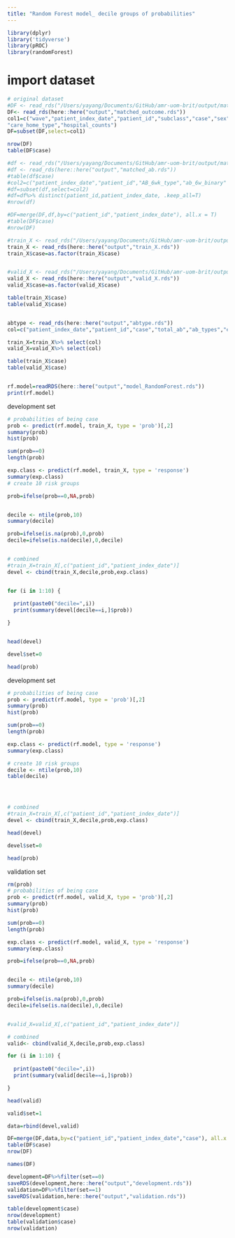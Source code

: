 ```yaml
---
title: "Random Forest model_ decile groups of probabilities"
---
```


```r
library(dplyr)
library('tidyverse')
library(pROC)
library(randomForest)

```

# import dataset
```r
# original dataset
#DF <- read_rds("/Users/yayang/Documents/GitHub/amr-uom-brit/output/matched_outcome.rds")
DF<- read_rds(here::here("output","matched_outcome.rds"))
col1=c("wave","patient_index_date","patient_id","subclass","case","sex","age","age_cat","stp","region","ethnicity_6","bmi","bmi_cat","CCI","Charlson","smoking_cat_3","imd","care_home","covrx_ever","flu_vaccine","cancer_comor","cerebrovascular_disease_comor", "chronic_obstructive_pulmonary_comor", "heart_failure_comor", "connective_tissue_comor", "dementia_comor", "diabetes_comor", "diabetes_complications_comor", "hemiplegia_comor", "hiv_comor", "metastatic_cancer_comor", "mild_liver_comor", "mod_severe_liver_comor", "mod_severe_renal_comor", "mi_comor", "peptic_ulcer_comor", "peripheral_vascular_comor",
"care_home_type","hospital_counts")
DF=subset(DF,select=col1)

nrow(DF)
table(DF$case)

#df <- read_rds("/Users/yayang/Documents/GitHub/amr-uom-brit/output/matched_ab.rds")
#df <- read_rds(here::here("output","matched_ab.rds"))
#table(df$case)
#col2=c("patient_index_date","patient_id","AB_6wk_type","ab_6w_binary" , "AB_6wk")
#df=subset(df,select=col2)
#df=df%>% distinct(patient_id,patient_index_date, .keep_all=T)
#nrow(df)

#DF=merge(DF,df,by=c("patient_id","patient_index_date"), all.x = T)
#table(DF$case)
#nrow(DF)
```


```r




#train_X <- read_rds("/Users/yayang/Documents/GitHub/amr-uom-brit/output/train_X.rds")
train_X <- read_rds(here::here("output","train_X.rds"))
train_X$case=as.factor(train_X$case)


#valid_X <- read_rds("/Users/yayang/Documents/GitHub/amr-uom-brit/output/valid_X.rds")
valid_X <- read_rds(here::here("output","valid_X.rds"))
valid_X$case=as.factor(valid_X$case)

table(train_X$case)
table(valid_X$case)


abtype <- read_rds(here::here("output","abtype.rds"))
col=c("patient_index_date","patient_id","case","total_ab","ab_types","exposure_period" ,"recent_ab_days", "broad_prop" ,"interval_med" , "interval_CV","length_mean","length_CV",abtype)

train_X=train_X%>% select(col)
valid_X=valid_X%>% select(col)

table(train_X$case)
table(valid_X$case)


rf.model=readRDS(here::here("output","model_RandomForest.rds"))
print(rf.model)
```



development set
```r
# probabilities of being case
prob <- predict(rf.model, train_X, type = 'prob')[,2]
summary(prob)
hist(prob)

sum(prob==0)
length(prob)

exp.class <- predict(rf.model, train_X, type = 'response')
summary(exp.class)
# create 10 risk groups

prob=ifelse(prob==0,NA,prob)


decile <- ntile(prob,10)
summary(decile)

prob=ifelse(is.na(prob),0,prob)
decile=ifelse(is.na(decile),0,decile)


# combined
#train_X=train_X[,c("patient_id","patient_index_date")]
devel <- cbind(train_X,decile,prob,exp.class)


for (i in 1:10) {
  
  print(paste0("decile=",i))
  print(summary(devel[decile==i,]$prob))

}


head(devel)

devel$set=0

head(prob)

```

development set
```r
# probabilities of being case
prob <- predict(rf.model, type = 'prob')[,2]
summary(prob)
hist(prob)

sum(prob==0)
length(prob)

exp.class <- predict(rf.model, type = 'response')
summary(exp.class)

# create 10 risk groups
decile <- ntile(prob,10)
table(decile)




# combined
#train_X=train_X[,c("patient_id","patient_index_date")]
devel <- cbind(train_X,decile,prob,exp.class)

head(devel)

devel$set=0

head(prob)

```


validation set
```r
rm(prob)
# probabilities of being case
prob <- predict(rf.model, valid_X, type = 'prob')[,2]
summary(prob)
hist(prob)

sum(prob==0)
length(prob)

exp.class <- predict(rf.model, valid_X, type = 'response')
summary(exp.class)

prob=ifelse(prob==0,NA,prob)


decile <- ntile(prob,10)
summary(decile)

prob=ifelse(is.na(prob),0,prob)
decile=ifelse(is.na(decile),0,decile)


#valid_X=valid_X[,c("patient_id","patient_index_date")]

# combined
valid<- cbind(valid_X,decile,prob,exp.class)

for (i in 1:10) {
  
  print(paste0("decile=",i))
  print(summary(valid[decile==i,]$prob))

}

head(valid)

valid$set=1
```

```r
data=rbind(devel,valid)

DF=merge(DF,data,by=c("patient_id","patient_index_date","case"), all.x = T)
table(DF$case)
nrow(DF)

names(DF)
```



```r

development=DF%>%filter(set==0)
saveRDS(development,here::here("output","development.rds"))
validation=DF%>%filter(set==1)
saveRDS(validation,here::here("output","validation.rds"))

table(development$case)
nrow(development)
table(validation$case)
nrow(validation)
```
